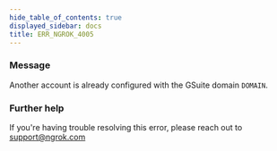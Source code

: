 ```yaml
---
hide_table_of_contents: true
displayed_sidebar: docs
title: ERR_NGROK_4005
---
```


### Message

Another account is already configured with the GSuite domain `DOMAIN`.

<ErrorDetails />

### Further help

If you're having trouble resolving this error, please reach out to [support@ngrok.com](mailto:support@ngrok.com?subject=Help%20with%20ERR_NGROK_4005)
